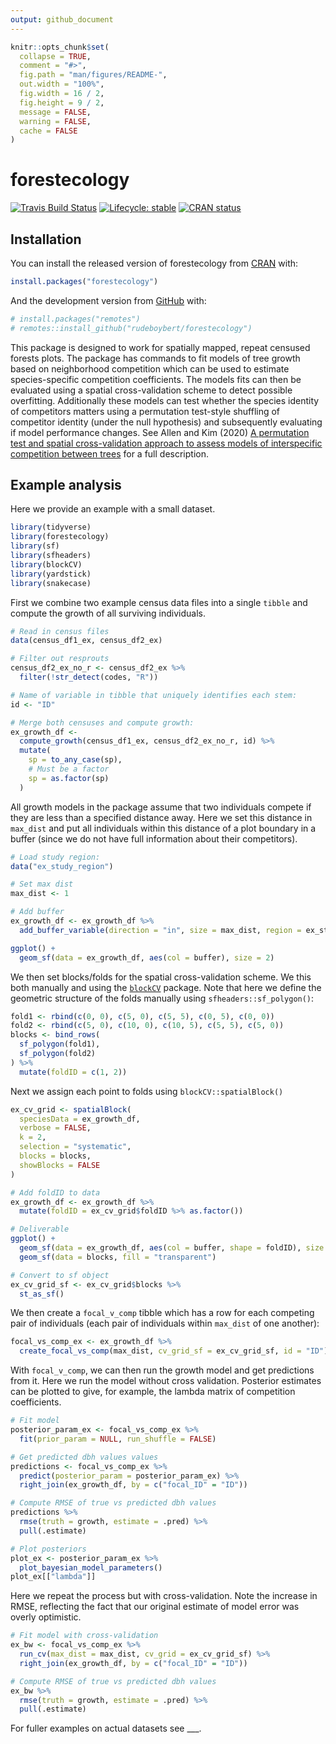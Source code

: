 ```yaml
---
output: github_document
---
```


<!-- README.md is generated from README.Rmd. Please edit that file -->

```r
knitr::opts_chunk$set(
  collapse = TRUE,
  comment = "#>",
  fig.path = "man/figures/README-",
  out.width = "100%",
  fig.width = 16 / 2,
  fig.height = 9 / 2,
  message = FALSE,
  warning = FALSE,
  cache = FALSE
)
```

# forestecology 

[![Travis Build Status](https://travis-ci.org/rudeboybert/forestecology.svg?branch=master)](https://travis-ci.org/rudeboybert/forestecology)
[![Lifecycle: stable](https://img.shields.io/badge/lifecycle-experimental-orange.svg)](https://www.tidyverse.org/lifecycle/#experimental)
[![CRAN status](https://www.r-pkg.org/badges/version/forestecology)](https://cran.r-project.org/package=forestecology)



## Installation

You can install the released version of forestecology from [CRAN](https://CRAN.R-project.org) with:

```r
install.packages("forestecology")
```

And the development version from [GitHub](https://github.com/) with:


```r
# install.packages("remotes")
# remotes::install_github("rudeboybert/forestecology")
```

This package is designed to work for spatially mapped, repeat censused forests plots. The package has commands to fit models of tree growth based on neighborhood competition which can be used to estimate species-specific competition coefficients. The models fits can then be evaluated using a spatial cross-validation scheme to detect possible overfitting. Additionally these models can test whether the species identity of competitors matters using a permutation test-style shuffling of competitor identity (under the null hypothesis) and subsequently evaluating if model performance changes. See Allen and Kim (2020) [A permutation test and spatial cross-validation approach to assess models of interspecific competition between trees](https://doi.org/10.1371/journal.pone.0229930) for a full description.  


## Example analysis

Here we provide an example with a small dataset. 

```r
library(tidyverse)
library(forestecology)
library(sf)
library(sfheaders)
library(blockCV)
library(yardstick)
library(snakecase)
```

First we combine two example census data files into a single `tibble` and compute the growth of all surviving individuals.

```r
# Read in census files
data(census_df1_ex, census_df2_ex)

# Filter out resprouts
census_df2_ex_no_r <- census_df2_ex %>%
  filter(!str_detect(codes, "R"))

# Name of variable in tibble that uniquely identifies each stem:
id <- "ID"

# Merge both censuses and compute growth:
ex_growth_df <-
  compute_growth(census_df1_ex, census_df2_ex_no_r, id) %>%
  mutate(
    sp = to_any_case(sp),
    # Must be a factor
    sp = as.factor(sp)
  )
```

All growth models in the package assume that two individuals compete if they are less than a specified distance away. Here we set this distance in `max_dist` and put all individuals within this distance of a plot boundary in a buffer (since we do not have full information about their competitors).

```r
# Load study region:
data("ex_study_region")

# Set max dist
max_dist <- 1

# Add buffer
ex_growth_df <- ex_growth_df %>%
  add_buffer_variable(direction = "in", size = max_dist, region = ex_study_region)

ggplot() +
  geom_sf(data = ex_growth_df, aes(col = buffer), size = 2)
```

We then set blocks/folds for the spatial cross-validation scheme. We this both manually and using the [`blockCV`](https://github.com/rvalavi/blockCV) package. Note that here we define the geometric structure of the folds manually using `sfheaders::sf_polygon()`:

```r
fold1 <- rbind(c(0, 0), c(5, 0), c(5, 5), c(0, 5), c(0, 0))
fold2 <- rbind(c(5, 0), c(10, 0), c(10, 5), c(5, 5), c(5, 0))
blocks <- bind_rows(
  sf_polygon(fold1),
  sf_polygon(fold2)
) %>%
  mutate(foldID = c(1, 2))
```

Next we assign each point to folds using `blockCV::spatialBlock()`

```r
ex_cv_grid <- spatialBlock(
  speciesData = ex_growth_df,
  verbose = FALSE,
  k = 2,
  selection = "systematic",
  blocks = blocks,
  showBlocks = FALSE
)

# Add foldID to data
ex_growth_df <- ex_growth_df %>%
  mutate(foldID = ex_cv_grid$foldID %>% as.factor())

# Deliverable
ggplot() +
  geom_sf(data = ex_growth_df, aes(col = buffer, shape = foldID), size = 2) +
  geom_sf(data = blocks, fill = "transparent")

# Convert to sf object
ex_cv_grid_sf <- ex_cv_grid$blocks %>%
  st_as_sf()
```

We then create a `focal_v_comp` tibble which has a row for each competing pair of individuals (each pair of individuals within `max_dist` of one another):

```r
focal_vs_comp_ex <- ex_growth_df %>%
  create_focal_vs_comp(max_dist, cv_grid_sf = ex_cv_grid_sf, id = "ID")
```

With `focal_v_comp`, we can then run the growth model and get predictions from it. Here we run the model without cross validation. Posterior estimates can be plotted to give, for example, the lambda matrix of competition coefficients.

```r
# Fit model
posterior_param_ex <- focal_vs_comp_ex %>%
  fit(prior_param = NULL, run_shuffle = FALSE)

# Get predicted dbh values values
predictions <- focal_vs_comp_ex %>%
  predict(posterior_param = posterior_param_ex) %>%
  right_join(ex_growth_df, by = c("focal_ID" = "ID"))

# Compute RMSE of true vs predicted dbh values
predictions %>%
  rmse(truth = growth, estimate = .pred) %>%
  pull(.estimate)

# Plot posteriors
plot_ex <- posterior_param_ex %>%
  plot_bayesian_model_parameters()
plot_ex[["lambda"]]
```

Here we repeat the process but with cross-validation. Note the increase in RMSE, reflecting the fact that our original estimate of model error was overly optimistic.

```r
# Fit model with cross-validation
ex_bw <- focal_vs_comp_ex %>%
  run_cv(max_dist = max_dist, cv_grid = ex_cv_grid_sf) %>%
  right_join(ex_growth_df, by = c("focal_ID" = "ID"))

# Compute RMSE of true vs predicted dbh values
ex_bw %>%
  rmse(truth = growth, estimate = .pred) %>%
  pull(.estimate)
```

For fuller examples on actual datasets see ___.
